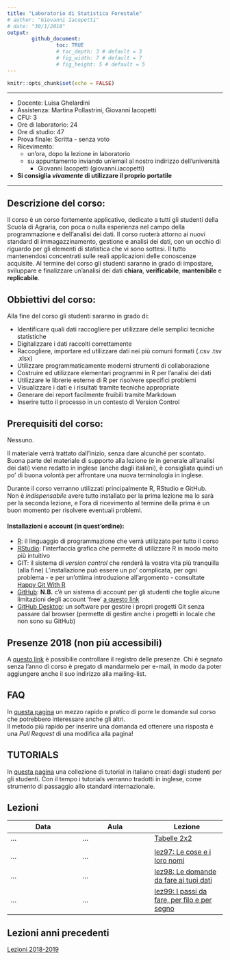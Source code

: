 ```yaml
---
title: "Laboratorio di Statistica Forestale"
# author: "Giovanni Iacopetti"
# date: "30/1/2018"
output: 
        github_document:
                toc: TRUE
                # toc_depth: 3 # default = 3
                # fig_width: 7 # default = 7
                # fig_height: 5 # default = 5
---
```


```r
knitr::opts_chunk$set(echo = FALSE)
```

---

* Docente: Luisa Ghelardini
* Assistenza: Martina Pollastrini, Giovanni Iacopetti
* CFU: 3
* Ore di laboratorio: 24
* Ore di studio: 47 
* Prova finale: Scritta - senza voto
* Ricevimento:
  * un'ora, dopo la lezione in laboratorio
  * su appuntamento inviando un'email al nostro indirizzo dell'università  
    * Giovanni Iacopetti (giovanni.iacopetti)
    
* **Si consiglia _vivamente_ di utilizzare il proprio portatile**

---

## Descrizione del corso:

Il corso è un corso fortemente applicativo, dedicato a tutti gli studenti della Scuola di Agraria, con poca o nulla esperienza nel campo della programmazione e dell'analisi dei dati.
Il corso ruoterà attorno ai nuovi standard di immagazzinamento, gestione e analisi dei dati, con un occhio di riguardo per gli elementi di statistica che vi sono sottesi.
Il tutto mantenendosi concentrati sulle reali applicazioni delle conoscenze acquisite.
Al termine del corso gli studenti saranno in grado di impostare, sviluppare e finalizzare un'analisi dei dati **chiara**, **verificabile**, **mantenibile** e **replicabile**.

## Obbiettivi del corso:

Alla fine del corso gli studenti saranno in grado di:

* Identificare quali dati raccogliere per utilizzare delle semplici tecniche statistiche
* Digitalizzare i dati raccolti correttamente
* Raccogliere, importare ed utilizzare dati nei più comuni formati (.csv .tsv .xlsx)
* Utilizzare programmaticamente moderni strumenti di collaborazione
* Costruire ed utilizzare elementari programmi in R per l'analisi dei dati
* Utilizzare le librerie esterne di R per risolvere specifici problemi
* Visualizzare i dati e i risultati tramite tecniche appropriate
* Generare dei report facilmente fruibili tramite Markdown
* Inserire tutto il processo in un contesto di Version Control

## Prerequisiti del corso:
Nessuno. 

Il materiale verrà trattato dall'inizio, senza dare alcunché per scontato.  
Buona parte del materiale di supporto alla lezione (e in generale all'analisi dei dati) viene redatto in inglese (anche dagli italiani), è consigliata quindi un po' di buona volontà per affrontare una nuova terminologia in inglese.

Durante il corso verranno utilizzati principalmente R, RStudio e GitHub.  
Non è *indispensabile* avere tutto installato per la prima lezione ma lo sarà per la seconda lezione, e l'ora di ricevimento al termine della prima è un buon momento per risolvere eventuali problemi.

#### Installazioni e account (in quest'ordine):
* [R](https://cran.rstudio.com): il linguaggio di programmazione che verrà utilizzato per tutto il corso
* [RStudio](https://www.rstudio.com/products/rstudio/download/): l'interfaccia grafica che permette di utilizzare R in modo molto più intuitivo
* GIT: il sistema di *version control* che renderà la vostra vita più tranquilla (alla fine) L'installazione può essere un po' complicata, per ogni problema - e per un'ottima introduzione all'argomento - consultate [Happy Git With R](http://happygitwithr.com/)
* [GitHub](http://github.com/): **N.B.** c'è un sistema di account per gli studenti che toglie alcune limitazioni degli account 'free' [a questo link](https://education.github.com/pack)
* [GitHub Desktop](https://desktop.github.com/): un software per gestire i propri progetti Git senza passare dal browser (permette di gestire anche i progetti in locale che non sono su GitHub)

## Presenze 2018 (non più accessibili)

A [questo link](https://docs.google.com/) è possibilie controllare il registro delle presenze. Chi è segnato senza l'anno di corso è pregato di mandarmelo per e-mail, in modo da poter aggiungere anche il suo indirizzo alla mailing-list.


## FAQ

In [questa pagina](FAQ/) un mezzo rapido e pratico di porre le domande sul corso che potrebbero interessare anche gli altri.  
Il metodo più rapido per inserire una domanda ed ottenere una risposta è una *Pull Request* di una modifica alla pagina!

## TUTORIALS

In [questa pagina](tutorials/) una collezione di tutorial in italiano creati dagli studenti per gli studenti.
Con il tempo i tutorials verranno tradotti in inglese, come strumento di passaggio allo standard internazionale.



## Lezioni

| Data | Aula | Lezione                                                    |
| ---  | ---  | ---                                                        |
| ...  | ...  | [Tabelle 2x2](lez_19_20/lez_2x2/) |
|      |      |                                                        |
| ...  | ...  | [lez97: Le cose e i loro nomi](lez_18_19/lez97/) |
| ...  | ...  | [lez98: Le domande da fare ai tuoi dati](lez_18_19/lez98/) |
| ...  | ...  | [lez99: I passi da fare, per filo e per segno](lez_18_19/lez99/) |


## Lezioni anni precedenti

[Lezioni 2018-2019](lez_18_19/)
